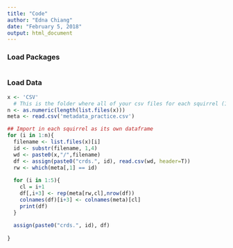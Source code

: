 ```yaml
---
title: "Code"
author: "Edna Chiang"
date: "February 5, 2018"
output: html_document
---
```


### Load Packages
```r

```


### Load Data
```r
x <- 'CSV'
  # This is the folder where all of your csv files for each squirrel (1 file per squirrel) are located
n <- as.numeric(length(list.files(x)))
meta <- read.csv('metadata_practice.csv')

## Import in each squirrel as its own dataframe
for (i in 1:n){
  filename <- list.files(x)[i]
  id <- substr(filename, 1,4)
  wd <- paste0(x,"/",filename)
  df <- assign(paste0("crds.", id), read.csv(wd, header=T))
  rw <- which(meta[,1] == id)
  
  for (i in 1:5){
    cl = i+1
    df[,i+3] <- rep(meta[rw,cl],nrow(df))
    colnames(df)[i+3] <- colnames(meta)[cl]
    print(df)
  }
 
  assign(paste0("crds.", id), df)
  
}




```